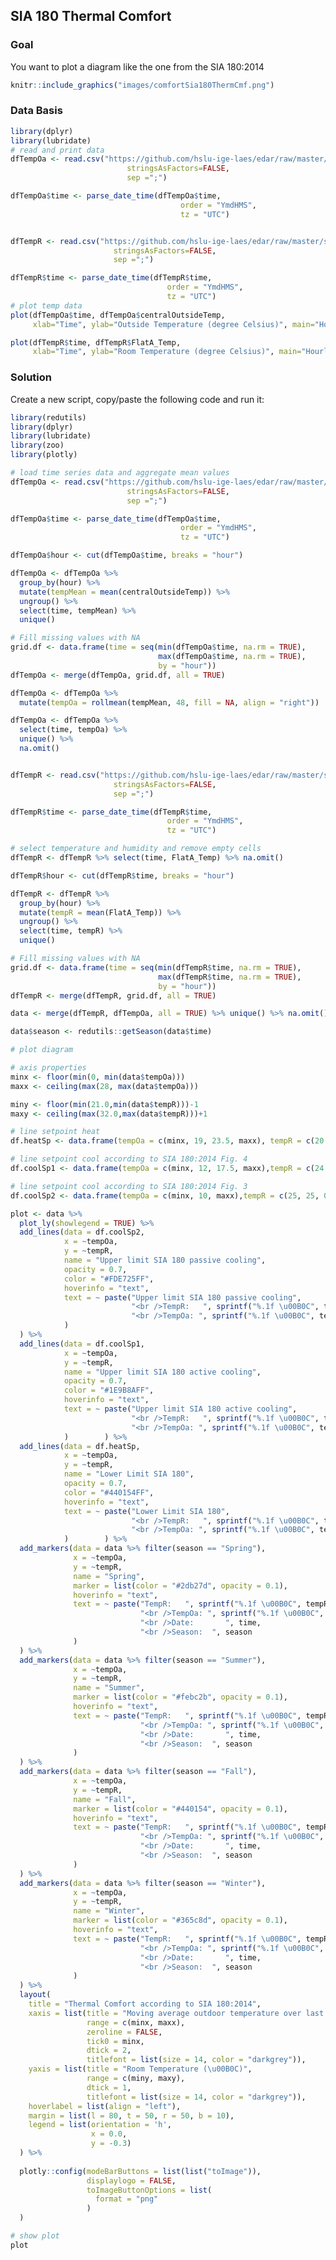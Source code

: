 \newpage
## SIA 180 Thermal Comfort
### Goal
You want to plot a diagram like the one from the SIA 180:2014

```r
knitr::include_graphics("images/comfortSia180ThermCmf.png")
```

### Data Basis
```r
library(dplyr)
library(lubridate)
# read and print data
dfTempOa <- read.csv("https://github.com/hslu-ige-laes/edar/raw/master/sampleData/centralOutsideTemp.csv",
                          stringsAsFactors=FALSE,
                          sep =";")

dfTempOa$time <- parse_date_time(dfTempOa$time,
                                      order = "YmdHMS",
                                      tz = "UTC")


dfTempR <- read.csv("https://github.com/hslu-ige-laes/edar/raw/master/sampleData/flatTempHum.csv",
                       stringsAsFactors=FALSE,
                       sep =";")

dfTempR$time <- parse_date_time(dfTempR$time,
                                   order = "YmdHMS",
                                   tz = "UTC")
# plot temp data
plot(dfTempOa$time, dfTempOa$centralOutsideTemp,
     xlab="Time", ylab="Outside Temperature (degree Celsius)", main="Hourly Interval Raw Data", type = "l")

plot(dfTempR$time, dfTempR$FlatA_Temp,
     xlab="Time", ylab="Room Temperature (degree Celsius)", main="Hourly Interval Raw Data", type = "l")
```

\newpage
### Solution
Create a new script, copy/paste the following code and run it:

```r
library(redutils)
library(dplyr)
library(lubridate)
library(zoo)
library(plotly)

# load time series data and aggregate mean values
dfTempOa <- read.csv("https://github.com/hslu-ige-laes/edar/raw/master/sampleData/centralOutsideTemp.csv",
                          stringsAsFactors=FALSE,
                          sep =";")

dfTempOa$time <- parse_date_time(dfTempOa$time,
                                      order = "YmdHMS",
                                      tz = "UTC")

dfTempOa$hour <- cut(dfTempOa$time, breaks = "hour")

dfTempOa <- dfTempOa %>%
  group_by(hour) %>%
  mutate(tempMean = mean(centralOutsideTemp)) %>%
  ungroup() %>% 
  select(time, tempMean) %>% 
  unique()

# Fill missing values with NA
grid.df <- data.frame(time = seq(min(dfTempOa$time, na.rm = TRUE),
                                 max(dfTempOa$time, na.rm = TRUE),
                                 by = "hour"))
dfTempOa <- merge(dfTempOa, grid.df, all = TRUE)

dfTempOa <- dfTempOa %>%
  mutate(tempOa = rollmean(tempMean, 48, fill = NA, align = "right"))

dfTempOa <- dfTempOa %>%
  select(time, tempOa) %>%
  unique() %>%
  na.omit()


dfTempR <- read.csv("https://github.com/hslu-ige-laes/edar/raw/master/sampleData/flatTempHum.csv",
                       stringsAsFactors=FALSE,
                       sep =";")

dfTempR$time <- parse_date_time(dfTempR$time,
                                   order = "YmdHMS",
                                   tz = "UTC")

# select temperature and humidity and remove empty cells
dfTempR <- dfTempR %>% select(time, FlatA_Temp) %>% na.omit()

dfTempR$hour <- cut(dfTempR$time, breaks = "hour")

dfTempR <- dfTempR %>%
  group_by(hour) %>%
  mutate(tempR = mean(FlatA_Temp)) %>%
  ungroup() %>% 
  select(time, tempR) %>% 
  unique()

# Fill missing values with NA
grid.df <- data.frame(time = seq(min(dfTempR$time, na.rm = TRUE),
                                 max(dfTempR$time, na.rm = TRUE),
                                 by = "hour"))
dfTempR <- merge(dfTempR, grid.df, all = TRUE)

data <- merge(dfTempR, dfTempOa, all = TRUE) %>% unique() %>% na.omit()

data$season <- redutils::getSeason(data$time)

# plot diagram

# axis properties
minx <- floor(min(0, min(data$tempOa)))
maxx <- ceiling(max(28, max(data$tempOa)))

miny <- floor(min(21.0,min(data$tempR)))-1
maxy <- ceiling(max(32.0,max(data$tempR)))+1

# line setpoint heat
df.heatSp <- data.frame(tempOa = c(minx, 19, 23.5, maxx), tempR = c(20.5, 20.5, 22, 22))

# line setpoint cool according to SIA 180:2014 Fig. 4
df.coolSp1 <- data.frame(tempOa = c(minx, 12, 17.5, maxx),tempR = c(24.5, 24.5, 26.5, 26.5))

# line setpoint cool according to SIA 180:2014 Fig. 3
df.coolSp2 <- data.frame(tempOa = c(minx, 10, maxx),tempR = c(25, 25, 0.33 * maxx + 21.8))

plot <- data %>%
  plot_ly(showlegend = TRUE) %>%
  add_lines(data = df.coolSp2,
            x = ~tempOa,
            y = ~tempR,
            name = "Upper limit SIA 180 passive cooling",
            opacity = 0.7,
            color = "#FDE725FF",
            hoverinfo = "text",
            text = ~ paste("Upper limit SIA 180 passive cooling",
                           "<br />TempR:   ", sprintf("%.1f \u00B0C", tempR),
                           "<br />TempOa: ", sprintf("%.1f \u00B0C", tempOa)
            )
  ) %>%
  add_lines(data = df.coolSp1,
            x = ~tempOa,
            y = ~tempR,
            name = "Upper limit SIA 180 active cooling",
            opacity = 0.7,
            color = "#1E9B8AFF",
            hoverinfo = "text",
            text = ~ paste("Upper limit SIA 180 active cooling",
                           "<br />TempR:   ", sprintf("%.1f \u00B0C", tempR),
                           "<br />TempOa: ", sprintf("%.1f \u00B0C", tempOa)
            )        ) %>%
  add_lines(data = df.heatSp,
            x = ~tempOa,
            y = ~tempR,
            name = "Lower Limit SIA 180",
            opacity = 0.7,
            color = "#440154FF",
            hoverinfo = "text",
            text = ~ paste("Lower Limit SIA 180",
                           "<br />TempR:   ", sprintf("%.1f \u00B0C", tempR),
                           "<br />TempOa: ", sprintf("%.1f \u00B0C", tempOa)
            )        ) %>%
  add_markers(data = data %>% filter(season == "Spring"),
              x = ~tempOa,
              y = ~tempR,
              name = "Spring",
              marker = list(color = "#2db27d", opacity = 0.1),
              hoverinfo = "text",
              text = ~ paste("TempR:   ", sprintf("%.1f \u00B0C", tempR),
                             "<br />TempOa: ", sprintf("%.1f \u00B0C", tempOa),
                             "<br />Date:       ", time,
                             "<br />Season:  ", season
              )
  ) %>%
  add_markers(data = data %>% filter(season == "Summer"),
              x = ~tempOa,
              y = ~tempR,
              name = "Summer",
              marker = list(color = "#febc2b", opacity = 0.1),
              hoverinfo = "text",
              text = ~ paste("TempR:   ", sprintf("%.1f \u00B0C", tempR),
                             "<br />TempOa: ", sprintf("%.1f \u00B0C", tempOa),
                             "<br />Date:       ", time,
                             "<br />Season:  ", season
              )
  ) %>%
  add_markers(data = data %>% filter(season == "Fall"),
              x = ~tempOa,
              y = ~tempR,
              name = "Fall",
              marker = list(color = "#440154", opacity = 0.1),
              hoverinfo = "text",
              text = ~ paste("TempR:   ", sprintf("%.1f \u00B0C", tempR),
                             "<br />TempOa: ", sprintf("%.1f \u00B0C", tempOa),
                             "<br />Date:       ", time,
                             "<br />Season:  ", season
              )
  ) %>%
  add_markers(data = data %>% filter(season == "Winter"),
              x = ~tempOa,
              y = ~tempR,
              name = "Winter",
              marker = list(color = "#365c8d", opacity = 0.1),
              hoverinfo = "text",
              text = ~ paste("TempR:   ", sprintf("%.1f \u00B0C", tempR),
                             "<br />TempOa: ", sprintf("%.1f \u00B0C", tempOa),
                             "<br />Date:       ", time,
                             "<br />Season:  ", season
              )
  ) %>%
  layout(
    title = "Thermal Comfort according to SIA 180:2014",
    xaxis = list(title = "Moving average outdoor temperature over last 48 hours (\u00B0C)",
                 range = c(minx, maxx),
                 zeroline = FALSE,
                 tick0 = minx,
                 dtick = 2,
                 titlefont = list(size = 14, color = "darkgrey")),
    yaxis = list(title = "Room Temperature (\u00B0C)",
                 range = c(miny, maxy),
                 dtick = 1,
                 titlefont = list(size = 14, color = "darkgrey")),
    hoverlabel = list(align = "left"),
    margin = list(l = 80, t = 50, r = 50, b = 10),
    legend = list(orientation = 'h',
                  x = 0.0,
                  y = -0.3)
  ) %>%
  
  plotly::config(modeBarButtons = list(list("toImage")),
                 displaylogo = FALSE,
                 toImageButtonOptions = list(
                   format = "png"
                 )
  )

# show plot
plot
```

